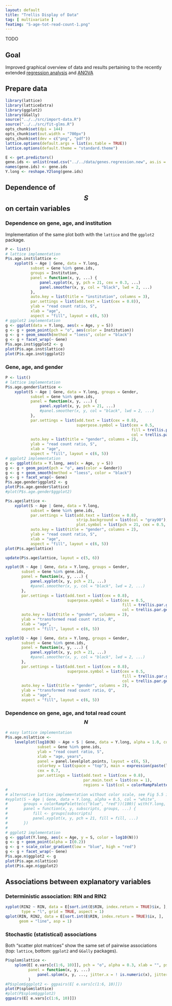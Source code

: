 ```yaml
---
layout: default
title: "Trellis Display of Data"
tag: [ multivariate ]
featimg: "S-age-tot-read-count-1.png"
---
```


TODO

## Goal

Improved graphical overview of data and results pertaining to the recently extended [regression analysis]({{ site.baseurl }}{% post_url /projects/monoallelic-brain/2016-06-17-extending-regression-analysis %}) and [ANOVA]({{ site.baseurl }}{% post_url /projects/monoallelic-brain/2016-06-22-extending-anova %})

## Prepare data

```r
library(lattice)
library(latticeExtra)
library(ggplot2)
library(GGally)
source("../../src/import-data.R")
source("../../src/fit-glms.R")
opts_chunk$set(dpi = 144)
opts_chunk$set(out.width = "700px")
opts_chunk$set(dev = c("png", "pdf"))
lattice.options(default.args = list(as.table = TRUE))
lattice.options(default.theme = "standard.theme")
```

```r
E <- get.predictors()
gene.ids <- unlist(read.csv("../../data/genes.regression.new", as.is = TRUE))
names(gene.ids) <- gene.ids
Y.long <- reshape.Y2long(gene.ids)
```

## Dependence of $$S$$ on certain variables

### Dependence on gene, age, and institution

Implementation of the same plot both with the `lattice` and the `ggplot2` package.

```r
P <- list()
# lattice implementation
P$s.age.inst$lattice <-
    xyplot(S ~ Age | Gene, data = Y.long,
           subset = Gene %in% gene.ids,
           groups = Institution,
           panel = function(x, y, ...) {
               panel.xyplot(x, y, pch = 21, cex = 0.3, ...)
               panel.smoother(x, y, col = "black", lwd = 2, ...)
           },
           auto.key = list(title = "institution", columns = 3),
           par.settings = list(add.text = list(cex = 0.8)),
           ylab = "read count ratio, S",
           xlab = "age",
           aspect = "fill", layout = c(6, 5))
# ggplot2 implementation
g <- ggplot(data = Y.long, aes(x = Age, y = S))
g <- g + geom_point(pch = "o", aes(color = Institution))
g <- g + geom_smooth(method = "loess", color = "black")
g <- g + facet_wrap(~ Gene)
P$s.age.inst$ggplot2 <- g
plot(P$s.age.inst$lattice)
plot(P$s.age.inst$ggplot2)
```

### Gene, age, and gender

```r
P <- list()
# lattice implementation
P$s.age.gender$lattice <-
    xyplot(S ~ Age | Gene, data = Y.long, groups = Gender,
           subset = Gene %in% gene.ids,
           panel = function(x, y, ...) {
               panel.xyplot(x, y, pch = 21, ...)
               #panel.smoother(x, y, col = "black", lwd = 2, ...)
           },
           par.settings = list(add.text = list(cex = 0.8),
                               superpose.symbol = list(cex = 0.5,
                                                       fill = trellis.par.get("superpose.symbol")$fill[c(2, 1)],
                                                       col = trellis.par.get("superpose.symbol")$col[c(2, 1)])),
           auto.key = list(title = "gender", columns = 2),
           ylab = "read count ratio, S",
           xlab = "age",
           aspect = "fill", layout = c(6, 5))
# ggplot2 implementation
g <- ggplot(data = Y.long, aes(x = Age, y = S))
g <- g + geom_point(pch = "o", aes(color = Gender))
g <- g + geom_smooth(method = "loess", color = "black")
g <- g + facet_wrap(~ Gene)
P$s.age.gender$ggplot2 <- g
plot(P$s.age.gender$lattice)
#plot(P$s.age.gender$ggplot2)
```

```r
P$s.age$lattice <-
    xyplot(S ~ Age | Gene, data = Y.long,
           subset = Gene %in% gene.ids,
           par.settings = list(add.text = list(cex = 0.8),
                               strip.background = list(col = "gray90"),
                               plot.symbol = list(pch = 21, cex = 0.5, col = "black", fill = "gray", alpha = 0.5)),
           auto.key = list(title = "gender", columns = 2),
           ylab = "read count ratio, S",
           xlab = "age",
           aspect = "fill", layout = c(6, 5))
plot(P$s.age$lattice)
```

```r
update(P$s.age$lattice, layout = c(5, 6))
```

```r
xyplot(R ~ Age | Gene, data = Y.long, groups = Gender,
       subset = Gene %in% gene.ids,
       panel = function(x, y, ...) {
           panel.xyplot(x, y, pch = 21, ...)
           #panel.smoother(x, y, col = "black", lwd = 2, ...)
       },
       par.settings = list(add.text = list(cex = 0.8),
                           superpose.symbol = list(cex = 0.5,
                                                   fill = trellis.par.get("superpose.symbol")$fill[c(2, 1)],
                                                   col = trellis.par.get("superpose.symbol")$col[c(2, 1)])),
       auto.key = list(title = "gender", columns = 2),
       ylab = "transformed read count ratio, R",
       xlab = "age",
       aspect = "fill", layout = c(6, 5))
```

```r
xyplot(Q ~ Age | Gene, data = Y.long, groups = Gender,
       subset = Gene %in% gene.ids,
       panel = function(x, y, ...) {
           panel.xyplot(x, y, pch = 21, ...)
           #panel.smoother(x, y, col = "black", lwd = 2, ...)
       },
       par.settings = list(add.text = list(cex = 0.8),
                           superpose.symbol = list(cex = 0.5,
                                                   fill = trellis.par.get("superpose.symbol")$fill[c(2, 1)],
                                                   col = trellis.par.get("superpose.symbol")$col[c(2, 1)])),
       auto.key = list(title = "gender", columns = 2),
       ylab = "transformed read count ratio, Q",
       xlab = "age",
       aspect = "fill", layout = c(6, 5))
```

### Dependence on gene, age, and total read count $$N$$

```r
# easy lattice implementation
P$s.age.n$lattice <-
    levelplot(log10(N) ~ Age + S | Gene, data = Y.long, alpha = 1.0, col = "white",
              subset = Gene %in% gene.ids,
              ylab = "read count ratio, S",
              xlab = "age, years",
              panel = panel.levelplot.points, layout = c(6, 5),
              colorkey = list(space = "top"), main = expression(paste(log[10], "(total read count)")),
              cex = 0.7,
              par.settings = list(add.text = list(cex = 0.8),
                                  par.main.text = list(cex = 1),
                                  regions = list(col = colorRampPalette(c("blue", "red")))))
#
# alternative lattice implementation without color scale, see Fig 5.5 in 'Lattice: Multivariate Data Visualization with R', http://lmdvr.r-forge.r-project.org
#xyplot(S ~ Age | Gene, data = Y.long, alpha = 0.5, col = "white",
#       groups = colorRampPalette(c("blue", "red"))(100)[ with(Y.long, cut(log10(N), 100, labels = FALSE)) ],
#       panel = function(x, y, subscripts, groups, ...) {
#           fill <- groups[subscripts]
#           panel.xyplot(x, y, pch = 21, fill = fill, ...)
#       })
#
# ggplot2 implementation
g <- ggplot(Y.long, aes(x = Age, y = S, color = log10(N)))
g <- g + geom_point(alpha = I(0.2))
g <- g + scale_color_gradient(low = "blue", high = "red")
g <- g + facet_wrap(~ Gene)
P$s.age.n$ggplot2 <- g
plot(P$s.age.n$lattice)
plot(P$s.age.n$ggplot2)
```

## Associations between explanatory variables

### Deterministic association: RIN and RIN2

```r
xyplot(RIN2 ~ RIN, data = E[sort.int(E$RIN, index.return = TRUE)$ix, ],
       type = "l", grid = TRUE, aspect = 1)
qplot(RIN, RIN2, data = E[sort.int(E$RIN, index.return = TRUE)$ix, ],
      geom = "line", asp = 1)
```

### Stochastic (statistical) associations

Both "scatter plot matrices" show the same set of pairwise associations (top: `lattice`, bottom: `ggplot2` and `GGally` packages).

```r
P$splom$lattice <-
    splom(E[ e.vars[c(1:6, 10)]], pch = "o", alpha = 0.3, xlab = "", pscales=0,
          panel = function(x, y, ...)
              panel.splom(x, y, ..., jitter.x = ! is.numeric(x), jitter.y = ! is.numeric(y))
          )
#P$splom$ggplot2 <- ggpairs(E[ e.vars[c(1:6, 10)]])
plot(P$splom$lattice)
#plot(P$splom$ggplot2)
ggpairs(E[ e.vars[c(1:6, 10)]])
```
